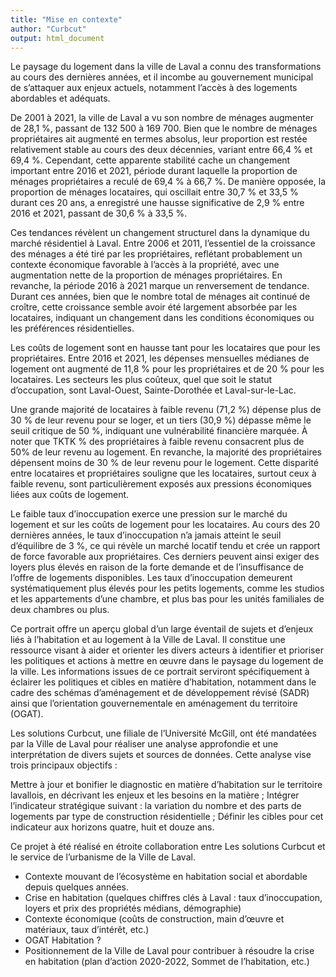 ```yaml
---
title: "Mise en contexte"
author: "Curbcut"
output: html_document
---
```


Le paysage du logement dans la ville de Laval a connu des transformations au cours des dernières années, et il incombe au gouvernement municipal de s'attaquer aux enjeux actuels, notamment l'accès à des logements abordables et adéquats.

De 2001 à 2021, la ville de Laval a vu son nombre de ménages augmenter de 28,1 %, passant de 132 500 à 169 700. Bien que le nombre de ménages propriétaires ait augmenté en termes absolus, leur proportion est restée relativement stable au cours des deux décennies, variant entre 66,4 % et 69,4 %. Cependant, cette apparente stabilité cache un changement important entre 2016 et 2021, période durant laquelle la proportion de ménages propriétaires a reculé de 69,4 % à 66,7 %. De manière opposée, la proportion de ménages locataires, qui oscillait entre 30,7 % et 33,5 % durant ces 20 ans, a enregistré une hausse significative de 2,9 % entre 2016 et 2021, passant de 30,6 % à 33,5 %.

Ces tendances révèlent un changement structurel dans la dynamique du marché résidentiel à Laval. Entre 2006 et 2011, l’essentiel de la croissance des ménages a été tiré par les propriétaires, reflétant probablement un contexte économique favorable à l’accès à la propriété, avec une augmentation nette de la proportion de ménages propriétaires. En revanche, la période 2016 à 2021 marque un renversement de tendance. Durant ces années, bien que le nombre total de ménages ait continué de croître, cette croissance semble avoir été largement absorbée par les locataires, indiquant un changement dans les conditions économiques ou les préférences résidentielles.

Les coûts de logement sont en hausse tant pour les locataires que pour les propriétaires. Entre 2016 et 2021, les dépenses mensuelles médianes de logement ont augmenté de 11,8 % pour les propriétaires et de 20 % pour les locataires. Les secteurs les plus coûteux, quel que soit le statut d’occupation, sont Laval-Ouest, Sainte-Dorothée et Laval-sur-le-Lac.
				
Une grande majorité de locataires à faible revenu (71,2 %) dépense plus de 30 % de leur revenu pour se loger, et un tiers (30,9 %) dépasse même le seuil critique de 50 %, indiquant une vulnérabilité financière marquée. À noter que TKTK % des propriétaires à faible revenu consacrent plus de 50% de leur revenu au logement. En revanche, la majorité des propriétaires dépensent moins de 30 % de leur revenu pour le logement. Cette disparité entre locataires et propriétaires souligne que les locataires, surtout ceux à faible revenu, sont particulièrement exposés aux pressions économiques liées aux coûts de logement.	

Le faible taux d'inoccupation exerce une pression sur le marché du logement et sur les coûts de logement pour les locataires. Au cours des 20 dernières années, le taux d’inoccupation n'a jamais atteint le seuil d'équilibre de 3 %, ce qui révèle un marché locatif tendu et crée un rapport de force favorable aux propriétaires. Ces derniers peuvent ainsi exiger des loyers plus élevés en raison de la forte demande et de l'insuffisance de l'offre de logements disponibles. Les taux d'inoccupation demeurent systématiquement plus élevés pour les petits logements, comme les studios et les appartements d'une chambre, et plus bas pour les unités familiales de deux chambres ou plus. 

Ce portrait offre un aperçu global d’un large éventail de sujets et d’enjeux liés à l’habitation et au logement à la Ville de Laval. Il constitue une ressource visant à aider et orienter les divers acteurs à identifier et prioriser les politiques et actions à mettre en œuvre dans le paysage du logement de la ville. Les informations issues de ce portrait serviront spécifiquement à éclairer les politiques et cibles en matière d’habitation, notamment dans le cadre des schémas d'aménagement et de développement révisé (SADR) ainsi que l’orientation gouvernementale en aménagement du territoire (OGAT). 

Les solutions Curbcut, une filiale de l’Université McGill, ont été mandatées par la Ville de Laval pour réaliser une analyse approfondie et une interprétation de divers sujets et sources de données. Cette analyse vise trois principaux objectifs : 

Mettre à jour et bonifier le diagnostic en matière d’habitation sur le territoire lavallois, en décrivant les enjeux et les besoins en la matière ; 
Intégrer l’indicateur stratégique suivant : la variation du nombre et des parts de logements par type de construction résidentielle ;
Définir les cibles pour cet indicateur aux horizons quatre, huit et douze ans.

Ce projet à été réalisé en étroite collaboration entre Les solutions Curbcut et le service de l’urbanisme de la Ville de Laval. 

-	Contexte mouvant de l’écosystème en habitation social et abordable depuis quelques années.
-	Crise en habitation (quelques chiffres clés à Laval : taux d’inoccupation, loyers et prix des propriétés médians, démographie)
-	Contexte économique (coûts de construction, main d’œuvre et matériaux, taux d’intérêt, etc.)
-	OGAT Habitation ?
-	Positionnement de la Ville de Laval pour contribuer à résoudre la crise en habitation (plan d’action 2020-2022, Sommet de l’habitation, etc.)
